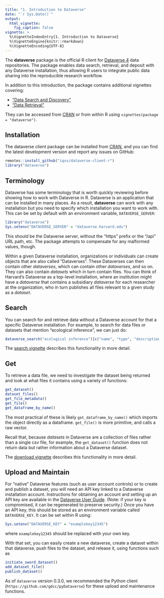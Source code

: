```yaml
---
title: "1. Introduction to Dataverse"
date: "`r Sys.Date()`"
output:
  html_vignette:
    fig_caption: false
vignette: >
  %\VignetteIndexEntry{1. Introduction to Dataverse}
  %\VignetteEngine{knitr::rmarkdown}
  %\VignetteEncoding{UTF-8}
---
```


The **dataverse** package is the official R client for [Dataverse 4](https://dataverse.org/) data repositories. The package enables data search, retrieval, and deposit with any Dataverse installation, thus allowing R users to integrate public data sharing into the reproducible research workflow.

In addition to this introduction, the package contains additional vignettes covering:

  * ["Data Search and Discovery"](B-search.html)
  * ["Data Retrieval"](C-download.html)

They can be accessed from [CRAN](https://cran.r-project.org/package=dataverse) or from within R using `vignettes(package = "dataverse")`.


## Installation

The dataverse client package can be installed from [CRAN](https://cran.r-project.org/package=dataverse), and you can find the latest development version and report any issues on GitHub:

```R
remotes::install_github("iqss/dataverse-client-r")
library("dataverse")
```

## Terminology

Dataverse has some terminology that is worth quickly reviewing before showing how to work with Dataverse in R. Dataverse is an application that can be installed in many places. As a result, **dataverse** can work with any installation but you need to specify which installation you want to work with. This can be set by default with an environment variable, `DATAVERSE_SERVER`:

```r
library("dataverse")
Sys.setenv("DATAVERSE_SERVER" = "dataverse.harvard.edu")
```

This should be the Dataverse server, without the "https" prefix or the "/api" URL path, etc. The package attempts to compensate for any malformed values, though.

Within a given Dataverse installation, organizations or individuals can create objects that are also called "Dataverses". These Dataverses can then contain other *dataverses*, which can contain other *dataverses*, and so on. They can also contain *datasets* which in turn contain files. You can think of Harvard's Dataverse as a top-level installation, where an institution might have a *dataverse* that contains a subsidiary *dataverse* for each researcher at the organization, who in turn publishes all files relevant to a given study as a *dataset*.

## Search

You can search for and retrieve data without a Dataverse account for that a specific Dataverse installation. For example, to search for data files or datasets that mention "ecological inference", we can just do:

```R
dataverse_search("ecological inference")[c("name", "type", "description")]
```

The [search vignette](B-search.html) describes this functionality in more detail. 

## Get

To retrieve a data file, we need to investigate the dataset being returned and look at what files it contains using a variety of functions: 

```R
get_dataset()
dataset_files()
get_file_metadata()
get_file()
get_dataframe_by_name()
```

The most practical of these is likely `get_dataframe_by_name()` which imports the object directly as a dataframe. `get_file()` is more primitive, and calls a raw vector. 

Recall that, because _datasets_ in Dataverse are a collection of files rather than a single csv file, for example, the `get_dataset()` function does not return data but rather information about a Dataverse dataset.

The [download vignette](C-download.html) describes this functionality in more detail. 

## Upload and Maintain

For "native" Dataverse features (such as user account controls) or to create and publish a dataset, you will need an API key linked to a Dataverse installation account. Instructions for obtaining an account and setting up an API key are available in the [Dataverse User Guide](https://guides.dataverse.org/en/latest/user/account.html). (Note: if your key is compromised, it can be regenerated to preserve security.) Once you have an API key, this should be stored as an environment variable called `DATAVERSE_KEY`. It can be set within R using:

```R
Sys.setenv("DATAVERSE_KEY" = "examplekey12345")
```

where `examplekey12345` should be replaced with your own key. 

With that set, you can easily create a new dataverse, create a dataset within that dataverse, push files to the dataset, and release it, using functions such as 

```R
initiate_sword_dataset()
add_dataset_file()
publish_dataset()
```

As of `dataverse` version 0.3.0, we recommended the Python client (`https://github.com/gdcc/pyDataverse`) for these upload and maintenance functions. 

